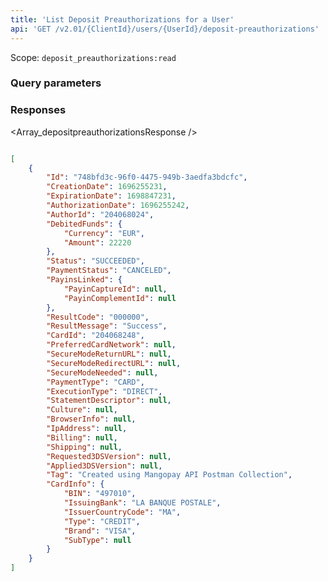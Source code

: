 ```yaml
---
title: 'List Deposit Preauthorizations for a User'  
api: 'GET /v2.01/{ClientId}/users/{UserId}/deposit-preauthorizations'  
---
```


Scope: `deposit_preauthorizations:read`

  

### Query parameters  

<ResultCode />  

<Status />  

<PaymentStatus />  

### Responses  

<AccordionGroup><Accordion title="200">  

<Array_depositpreauthorizationsResponse /></Accordion></AccordionGroup>  

<ResponseExample>  

```json 200  

[
    {
        "Id": "748bfd3c-96f0-4475-949b-3aedfa3bdcfc",
        "CreationDate": 1696255231,
        "ExpirationDate": 1698847231,
        "AuthorizationDate": 1696255242,
        "AuthorId": "204068024",
        "DebitedFunds": {
            "Currency": "EUR",
            "Amount": 22220
        },
        "Status": "SUCCEEDED",
        "PaymentStatus": "CANCELED",
        "PayinsLinked": {
            "PayinCaptureId": null,
            "PayinComplementId": null
        },
        "ResultCode": "000000",
        "ResultMessage": "Success",
        "CardId": "204068248",
        "PreferredCardNetwork": null,
        "SecureModeReturnURL": null,
        "SecureModeRedirectURL": null,
        "SecureModeNeeded": null,
        "PaymentType": "CARD",
        "ExecutionType": "DIRECT",
        "StatementDescriptor": null,
        "Culture": null,
        "BrowserInfo": null,
        "IpAddress": null,
        "Billing": null,
        "Shipping": null,
        "Requested3DSVersion": null,
        "Applied3DSVersion": null,
        "Tag": "Created using Mangopay API Postman Collection",
        "CardInfo": {
            "BIN": "497010",
            "IssuingBank": "LA BANQUE POSTALE",
            "IssuerCountryCode": "MA",
            "Type": "CREDIT",
            "Brand": "VISA",
            "SubType": null
        }
    }
]  

 ```  

</ResponseExample>

<RequestExample>

</RequestExample>